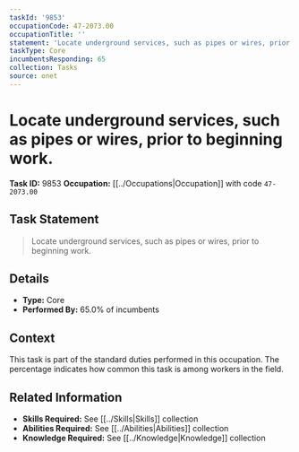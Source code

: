 ```yaml
---
taskId: '9853'
occupationCode: 47-2073.00
occupationTitle: ''
statement: 'Locate underground services, such as pipes or wires, prior to beginning work.'
taskType: Core
incumbentsResponding: 65
collection: Tasks
source: onet
---
```

# Locate underground services, such as pipes or wires, prior to beginning work.

**Task ID:** 9853
**Occupation:** [[../Occupations|Occupation]] with code `47-2073.00`

## Task Statement

> Locate underground services, such as pipes or wires, prior to beginning work.

## Details

- **Type:** Core
- **Performed By:** 65.0% of incumbents

## Context

This task is part of the standard duties performed in this occupation. The percentage indicates how common this task is among workers in the field.

## Related Information

- **Skills Required:** See [[../Skills|Skills]] collection
- **Abilities Required:** See [[../Abilities|Abilities]] collection
- **Knowledge Required:** See [[../Knowledge|Knowledge]] collection
